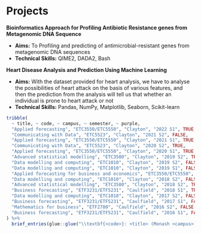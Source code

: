 # Projects 
**<span style="font-size:1em;">Bioinformatics Approach for Profiling Antibiotic Resistance genes from Metagenomic DNA Sequence</span>** \hfill _\href{https://github.com/hossainlab/ARGs}{\faGithub}_ 
 
- **Aims:** To Profiling and predicting of antimicrobial-resistant  genes from  metagenomic DNA sequences
- **Technical Skills:** QIME2, DADA2, Bash 

**<span style="font-size:1em;">Heart Disease Analysis and Prediction Using Machine Learning</span>** \hfill _\href{https://github.com/hossainlab/Heart-Study}{\faGithub}_ 
 
- **Aims:** With the dataset provided for heart analysis, we have to analyse the possibilities of heart attack on the basis of various features, and then the prediction from the analysis will tell us that whether an individual is prone to heart attack or not
- **Technical Skills:** Pandas, NumPy, Matplotlib, Seaborn, Scikit-learn 

```r
tribble(
  ~ title, ~ code, ~ campus, ~ semester, ~ purple,
  "Applied forecasting", "ETC3550/ETC5550", "Clayton", "2022 S1", TRUE,
  "Communicating with Data", "ETC5523", "Clayton", "2021 S2", FALSE,
  "Applied forecasting", "ETC3550/ETC5550", "Clayton", "2021 S1", TRUE,
  "Communicating with Data", "ETC5523", "Clayton", "2020 S2", TRUE,
  "Applied forecasting", "ETC3550/ETC5550", "Clayton", "2020 S1", TRUE,
  "Advanced statistical modelling", "ETC3580", "Clayton", "2019 S2", TRUE,
  "Data modelling and computing", "ETC1010", "Clayton", "2019 S2", FALSE,
  "Data modelling and computing", "ETC1010", "Clayton", "2019 S1", FALSE,
  "Applied forecasting for business and economics", "ETC3550/ETC5550", "Clayton", "2019 S1", TRUE,
  "Data modelling and computing", "ETC1010", "Clayton", "2018 S2", FALSE,
  "Advanced statistical modelling", "ETC3580", "Clayton", "2018 S2", TRUE,
  "Business forecasting", "ETF3231/ETF5231", "Caulfield", "2018 S1", TRUE,
  "Data modelling and computing", "ETC1010", "Clayton", "2017 S2", FALSE,
  "Business forecasting", "ETF3231/ETF5231", "Caulfield", "2017 S1", FALSE,
  "Mathematics for business", "ETF2700", "Caulfield", "2016 S2", FALSE,
  "Business forecasting", "ETF3231/ETF5231", "Caulfield", "2016 S1", FALSE
) %>% 
  brief_entries(glue::glue("\\textbf{<code>}: <title> (Monash <campus>)", .open = "<", .close = ">"), semester, .protect = FALSE)
```